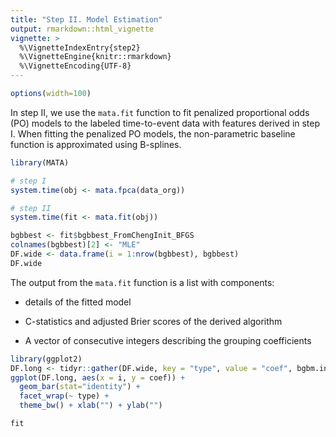 ```yaml
---
title: "Step II. Model Estimation"
output: rmarkdown::html_vignette
vignette: >
  %\VignetteIndexEntry{step2}
  %\VignetteEngine{knitr::rmarkdown}
  %\VignetteEncoding{UTF-8}
---
```


```r
options(width=100)
```

In step II, we use the `mata.fit` function to fit penalized proportional odds (PO) models to the labeled time-to-event data with features derived in step I. When fitting the penalized PO models, the non-parametric baseline function is approximated using B-splines.

```r
library(MATA)
```

```r
# step I
system.time(obj <- mata.fpca(data_org))
```

```r
# step II
system.time(fit <- mata.fit(obj))
```

```r
bgbbest <- fit$bgbbest_FromChengInit_BFGS
colnames(bgbbest)[2] <- "MLE"
DF.wide <- data.frame(i = 1:nrow(bgbbest), bgbbest)
DF.wide
```

The output from the `mata.fit` function is a list with components: 

- details of the fitted model

- C-statistics and adjusted Brier scores of the derived algorithm

- A vector of consecutive integers describing the grouping coefficients

```r
library(ggplot2)
DF.long <- tidyr::gather(DF.wide, key = "type", value = "coef", bgbm.init:BIC.Orig)
ggplot(DF.long, aes(x = i, y = coef)) + 
  geom_bar(stat="identity") + 
  facet_wrap(~ type) + 
  theme_bw() + xlab("") + ylab("") 
```

```r
fit
```
